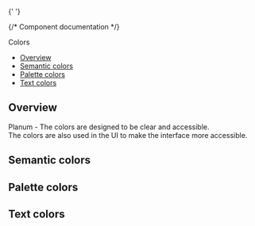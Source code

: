 
<Meta title="Foundations/Colors" />{' '}

{/* Component documentation */}

<ComponentName withFoundationBackground>Colors</ComponentName>

- [Overview](#overview)
- [Semantic colors](#semantic-colors)
- [Palette colors](#palette-colors)
- [Text colors](#text-colors)

## Overview

Planum - The colors are designed to be clear and accessible.  
The colors are also used in the UI to make the interface more accessible.

## Semantic colors

<SemanticColors />

## Palette colors

<PaletteColors />

## Text colors

<TextColors />
